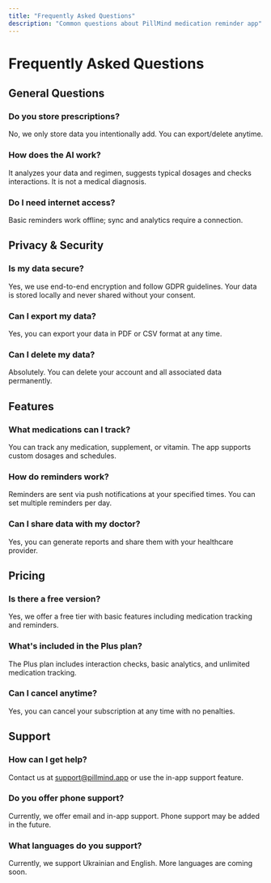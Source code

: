 ```yaml
---
title: "Frequently Asked Questions"
description: "Common questions about PillMind medication reminder app"
---
```


# Frequently Asked Questions

## General Questions

### Do you store prescriptions?
No, we only store data you intentionally add. You can export/delete anytime.

### How does the AI work?
It analyzes your data and regimen, suggests typical dosages and checks interactions. It is not a medical diagnosis.

### Do I need internet access?
Basic reminders work offline; sync and analytics require a connection.

## Privacy & Security

### Is my data secure?
Yes, we use end-to-end encryption and follow GDPR guidelines. Your data is stored locally and never shared without your consent.

### Can I export my data?
Yes, you can export your data in PDF or CSV format at any time.

### Can I delete my data?
Absolutely. You can delete your account and all associated data permanently.

## Features

### What medications can I track?
You can track any medication, supplement, or vitamin. The app supports custom dosages and schedules.

### How do reminders work?
Reminders are sent via push notifications at your specified times. You can set multiple reminders per day.

### Can I share data with my doctor?
Yes, you can generate reports and share them with your healthcare provider.

## Pricing

### Is there a free version?
Yes, we offer a free tier with basic features including medication tracking and reminders.

### What's included in the Plus plan?
The Plus plan includes interaction checks, basic analytics, and unlimited medication tracking.

### Can I cancel anytime?
Yes, you can cancel your subscription at any time with no penalties.

## Support

### How can I get help?
Contact us at support@pillmind.app or use the in-app support feature.

### Do you offer phone support?
Currently, we offer email and in-app support. Phone support may be added in the future.

### What languages do you support?
Currently, we support Ukrainian and English. More languages are coming soon.
